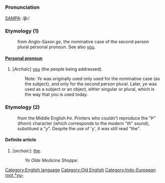 =={{en}}==
[[Category:English language]][[Category:Old English]]
===Pronunciation===
[[en:SAMPA/English|SAMPA]]: /'''ji:'''/

===Etymology (1)===
:from Anglo-Saxon ''ge'', the nominative case of the second person plural personal pronoun.  See also [[you]].[[Category:Indo-European root *yu-]]

====[[Personal pronoun]]====
#[''Archaic''] [[you]] (the people being addressed).
#:Note: ''Ye'' was originally used only used for the nominative case (as the subject), and only for the second person plural. Later, ''ye'' was used as a subject or an object, either singular or plural, which is the way that ''you'' is used today.

===Etymology (2)===
:from the Middle English ''Þe''. Printers who couldn't reproduce the "''Þ''" (''thorn'') character (which corresponds to the modern "''th''" sound), substitued a "''y''".  Despite the use of 'y', it was still read "the".

====Definite article====
#[''archaic'']: [[the]].
#:''Ye Olde Medicine Shoppe''.